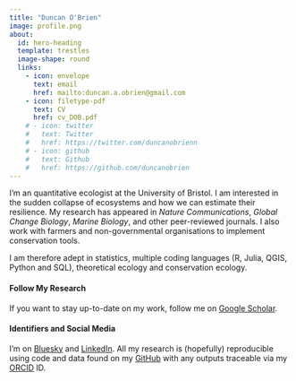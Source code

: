 ```yaml
---
title: "Duncan O'Brien"
image: profile.png
about:
  id: hero-heading
  template: trestles
  image-shape: round
  links:
    - icon: envelope
      text: email
      href: mailto:duncan.a.obrien@gmail.com
    - icon: filetype-pdf
      text: CV
      href: cv_DOB.pdf
    # - icon: twitter
    #   text: Twitter
    #   href: https://twitter.com/duncanobrienn
    # - icon: github
    #   text: Github
    #   href: https://github.com/duncanobrien
---
```


::: {#hero-heading}

I'm an quantitative ecologist at the University of Bristol. I am interested in the sudden collapse of ecosystems and how we can estimate their resilience. My research has appeared in *Nature Communications*, *Global Change Biology*, *Marine Biology*, and other peer-reviewed journals. I also work with farmers and non-governmental organisations to implement conservation tools.

I am therefore adept in statistics, multiple coding languages (R, Julia, QGIS, Python and SQL), theoretical ecology and conservation ecology.

#### Follow My Research

If you want to stay up-to-date on my work, follow me on [Google Scholar](https://scholar.google.com/citations?user=sk3TndwAAAAJ&hl=en). 

#### Identifiers and Social Media

I'm on [Bluesky](https://bsky.app/profile/duncanobrien.bsky.social) and [LinkedIn](https://www.linkedin.com/in/duncan-o-brien-73b8a414b/). All my research is (hopefully) reproducible using code and data found on my [GitHub](https://github.com/duncanobrien) with any outputs traceable via my [ORCID](https://orcid.org/0000-0002-3420-5210) ID.

:::
